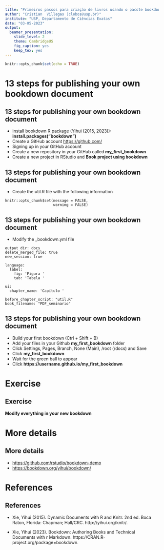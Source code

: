 ---
title: "Primeiros passos para criação de livros usando o pacote bookdown do R"
author: "Cristian  Villegas (clobos@usp.br)"
institute: "USP, Departamento de Ciências Exatas"
date: "03-05-2023"
output:
  beamer_presentation: 
    slide_level: 2
    theme: CambridgeUS
    fig_caption: yes
    keep_tex: yes
---

```{r setup, include=FALSE}
knitr::opts_chunk$set(echo = TRUE)
```

# 13 steps for publishing your own bookdown document

## 13 steps for publishing your own bookdown document

  - Install bookdown R package (Yihui (2015, 2023)): __install.packages("bookdown")__
  - Create a GitHub account [https://github.com/](https://github.com/)
  - Signing up in your GitHub account
  - Create a new repository in your GitHub called __my_first_bookdown__
  - Create a new project in RStudio and __Book project using bookdown__

## 13 steps for publishing your own bookdown document

  - Create the util.R file with the following information
```
knitr::opts_chunk$set(message = FALSE, 
                      warning = FALSE)
```

## 13 steps for publishing your own bookdown document

  - Modify the _bookdown.yml file
```
output_dir: docs
delete_merged_file: true
new_session: true

language:
  label:
    fig: 'Figura '
    tab: 'Tabela '

ui:
  chapter_name: 'Capítulo '
  
before_chapter_script: "util.R"
book_filename: "PDF_seminario" 
```

## 13 steps for publishing your own bookdown document

  - Build your first bookdown  (Ctrl + Shift + B)
  - Add your files in your Github __my_first_bookdown__ folder
  - Click Settings, Pages, Branch, None (Main), /root (/docs) and Save
  - Click __my_first_bookdown__
  - Wait for the green ball to appear
  - Click **https://username.github.io/my_first_bookdown**


# Exercise

## Exercise

__Modify everything in your new bookdown__


# More details 

## More details

  - [https://github.com/rstudio/bookdown-demo](https://github.com/rstudio/bookdown-demo)
  - [https://bookdown.org/yihui/bookdown/](https://bookdown.org/yihui/bookdown/)
  
  
# References

## References

  - Xie, Yihui (2015). Dynamic Documents with R and Knitr. 2nd ed. Boca Raton, Florida: Chapman; Hall/CRC. http://yihui.org/knitr/.

  - Xie, Yihui (2023). Bookdown: Authoring Books and Technical Documents with r Markdown. https://CRAN.R-project.org/package=bookdown.
